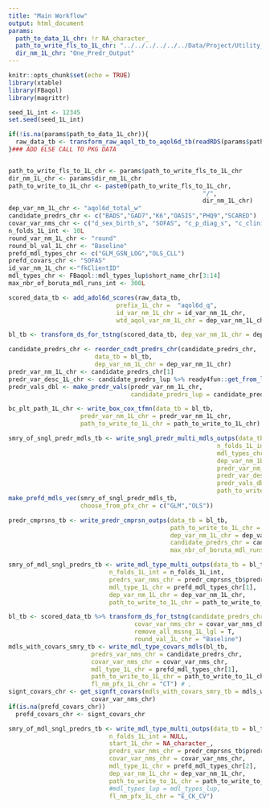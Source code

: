```yaml
---
title: "Main Workflow"
output: html_document
params:
  path_to_data_1L_chr: !r NA_character_
  path_to_write_fls_to_1L_chr: "../../../../../../Data/Project/Utility_Models"
  dir_nm_1L_chr: "One_Predr_Output"
---
```


```r
knitr::opts_chunk$set(echo = TRUE)
library(xtable) 
library(FBaqol) 
library(magrittr)
```

```r
seed_1L_int <- 12345
set.seed(seed_1L_int)
```

```r
if(!is.na(params$path_to_data_1L_chr)){
  raw_data_tb <- transform_raw_aqol_tb_to_aqol6d_tb(readRDS(params$path_to_data_1L_chr))
}### ADD ELSE CALL TO PKG DATA

```

```r


```

```r
path_to_write_fls_to_1L_chr <- params$path_to_write_fls_to_1L_chr
dir_nm_1L_chr <- params$dir_nm_1L_chr
path_to_write_to_1L_chr <- paste0(path_to_write_fls_to_1L_chr,
                                                      "/",
                                                      dir_nm_1L_chr)
dep_var_nm_1L_chr <- "aqol6d_total_w"
candidate_predrs_chr <- c("BADS","GAD7","K6","OASIS","PHQ9","SCARED")
covar_var_nms_chr <- c("d_sex_birth_s", "SOFAS", "c_p_diag_s", "c_clinical_staging_s", "d_age",  "d_sexual_ori_s", "d_country_bir_s", "d_relation_s", "d_studying_working")
n_folds_1L_int <- 10L
round_var_nm_1L_chr <- "round"
round_bl_val_1L_chr <- "Baseline"
prefd_mdl_types_chr <- c("GLM_GSN_LOG","OLS_CLL")
prefd_covars_chr <- "SOFAS"
id_var_nm_1L_chr <-"fkClientID"
mdl_types_chr <- FBaqol::mdl_types_lup$short_name_chr[3:14]
max_nbr_of_boruta_mdl_runs_int <- 300L
```

```r
scored_data_tb <- add_adol6d_scores(raw_data_tb,
                              prefix_1L_chr =  "aqol6d_q",
                              id_var_nm_1L_chr = id_var_nm_1L_chr,
                              wtd_aqol_var_nm_1L_chr = dep_var_nm_1L_chr) 
```

```r
bl_tb <- transform_ds_for_tstng(scored_data_tb, dep_var_nm_1L_chr = dep_var_nm_1L_chr, candidate_predrs_chr = candidate_predrs_chr, dep_var_max_val_1L_dbl = 0.999, round_val_1L_chr = "Baseline")
```

```r
candidate_predrs_chr <- reorder_cndt_predrs_chr(candidate_predrs_chr,
                        data_tb = bl_tb,
                        dep_var_nm_1L_chr = dep_var_nm_1L_chr)
predr_var_nm_1L_chr <- candidate_predrs_chr[1]
predr_var_desc_1L_chr <- candidate_predrs_lup %>% ready4fun::get_from_lup_obj(match_value_xx = predr_var_nm_1L_chr, match_var_nm_1L_chr = "short_name_chr", target_var_nm_1L_chr = "long_name_chr", evaluate_lgl = F)
predr_vals_dbl <- make_predr_vals(predr_var_nm_1L_chr,
                                  candidate_predrs_lup = candidate_predrs_lup)

```

```r
bc_plt_path_1L_chr <- write_box_cox_tfmn(data_tb = bl_tb, 
                    predr_var_nm_1L_chr = predr_var_nm_1L_chr, 
                    path_to_write_to_1L_chr = path_to_write_to_1L_chr) # ,mdl_types_lup = mdl_types_lup
```

```r
smry_of_sngl_predr_mdls_tb <- write_sngl_predr_multi_mdls_outps(data_tb = bl_tb,
                                                          n_folds_1L_int = n_folds_1L_int,
                                                          mdl_types_chr = mdl_types_chr,
                                                          dep_var_nm_1L_chr = dep_var_nm_1L_chr,
                                                          predr_var_nm_1L_chr = predr_var_nm_1L_chr,
                                                          predr_var_desc_1L_chr = predr_var_nm_1L_chr,
                                                          predr_vals_dbl = predr_vals_dbl , 
                                                          path_to_write_to_1L_chr = path_to_write_to_1L_chr) # ,mdl_types_lup = mdl_types_lup
make_prefd_mdls_vec(smry_of_sngl_predr_mdls_tb,
                    choose_from_pfx_chr = c("GLM","OLS"))
```

```r
predr_cmprsns_tb <- write_predr_cmprsn_outps(data_tb = bl_tb,
                                             path_to_write_to_1L_chr = path_to_write_to_1L_chr,
                                             dep_var_nm_1L_chr = dep_var_nm_1L_chr,
                                             candidate_predrs_chr = candidate_predrs_chr,
                                             max_nbr_of_boruta_mdl_runs_int = max_nbr_of_boruta_mdl_runs_int)

```

```r
smry_of_mdl_sngl_predrs_tb <- write_mdl_type_multi_outps(data_tb = bl_tb,
                            n_folds_1L_int = n_folds_1L_int,
                            predrs_var_nms_chr = predr_cmprsns_tb$predr_chr,
                            mdl_type_1L_chr = prefd_mdl_types_chr[1],
                            dep_var_nm_1L_chr = dep_var_nm_1L_chr,
                            path_to_write_to_1L_chr = path_to_write_to_1L_chr) # mdl_types_lup = mdl_types_lup
```

```r
bl_tb <- scored_data_tb %>% transform_ds_for_tstng(candidate_predrs_chr = candidate_predrs_chr, 
                                   covar_var_nms_chr = covar_var_nms_chr,
                                   remove_all_mssng_1L_lgl = T,
                                   round_val_1L_chr = "Baseline")
mdls_with_covars_smry_tb <- write_mdl_type_covars_mdls(bl_tb,
                       predrs_var_nms_chr = candidate_predrs_chr,
                       covar_var_nms_chr = covar_var_nms_chr,
                       mdl_type_1L_chr = prefd_mdl_types_chr[1],
                       path_to_write_to_1L_chr = path_to_write_to_1L_chr,
                       fl_nm_pfx_1L_chr = "CT") # ,                       mdl_types_lup = mdl_types_lup
signt_covars_chr <- get_signft_covars(mdls_with_covars_smry_tb = mdls_with_covars_smry_tb,
                       covar_var_nms_chr)
if(is.na(prefd_covars_chr))
  prefd_covars_chr <- signt_covars_chr

```
```r
smry_of_mdl_sngl_predrs_tb <- write_mdl_type_multi_outps(data_tb = bl_tb,
                            n_folds_1L_int = NULL,
                            start_1L_chr = NA_character_,
                            predrs_var_nms_chr = predr_cmprsns_tb$predr_chr,
                            covar_var_nms_chr = covar_var_nms_chr,
                            mdl_type_1L_chr = prefd_mdl_types_chr[2],
                            dep_var_nm_1L_chr = dep_var_nm_1L_chr,
                            path_to_write_to_1L_chr = path_to_write_to_1L_chr,
                            #mdl_types_lup = mdl_types_lup,
                            fl_nm_pfx_1L_chr = "E_CK_CV")
```
